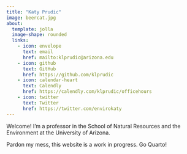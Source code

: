 ```yaml
---
title: "Katy Prudic"
image: beercat.jpg
about: 
  template: jolla
  image-shape: rounded
  links: 
    - icon: envelope
      text: email
      href: mailto:klprudic@arizona.edu
    - icon: github
      text: GitHub
      href: https://github.com/klprudic
    - icon: calendar-heart
      text: Calendly
      href: https://calendly.com/klprudic/officehours
    - icon: twitter
      text: Twitter
      href: https://twitter.com/envirokaty
---
```


Welcome! I'm a professor in the School of Natural Resources and the Environment
at the University of Arizona.

Pardon my mess, this website is a work in progress. Go Quarto!